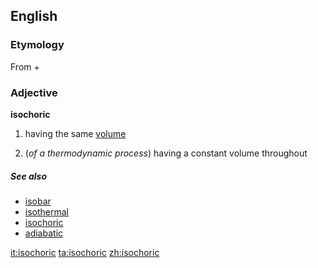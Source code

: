 ==English==
===Etymology===
From {{etyl|grc|en}} {{term|ἴσος||equal|tr=isos|lang=grc}} + {{term|χώρα||space|tr=chōra|lang=grc}}

===Adjective===
'''isochoric'''

# having the same [[volume]]
# {{context|physics}} (''of a thermodynamic process'') having a constant volume throughout

=====See also=====
* [[isobar]]
* [[isothermal]]
* [[isochoric]]
* [[adiabatic]]

[[it:isochoric]]
[[ta:isochoric]]
[[zh:isochoric]]